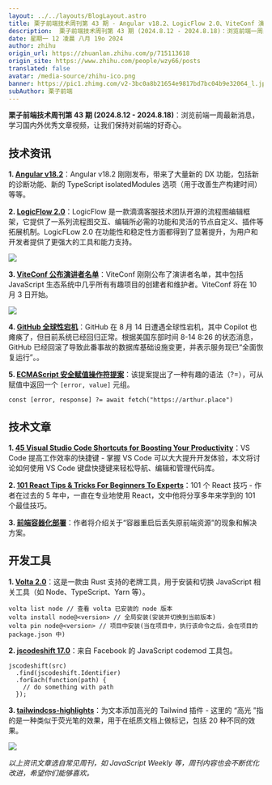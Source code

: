 ```yaml
---
layout: ../../layouts/BlogLayout.astro
title: 栗子前端技术周刊第 43 期 - Angular v18.2、LogicFlow 2.0、ViteConf 演讲者名单...
description:  栗子前端技术周刊第 43 期 (2024.8.12 - 2024.8.18)：浏览前端一周最新消息，学习国内外优秀文章视频，让我们保持对前端的好奇心。1. Angular v18.2：Angular v18.2 刚刚发布，带来了大量新的 DX 功能，包括新的诊断功能、新的 TypeScript isolatedModules 选项（用于改善生产构建时间）等等。 2. LogicFlow 2.0：LogicFlow 是一款滴滴客服技术团队开源的流程图编辑框架，它提供了一系列流程图交互、编辑所必需的功能和灵活的节点自定义、插件等拓展机制。LogicFLow 2.0 在功能性和稳定性方面都得到了显著提升，为用户和开发者提供了更强大的工具和能力支持。 
date: 星期一 12 凌晨 八月 19o 2024
author: zhihu
origin_url: https://zhuanlan.zhihu.com/p/715113618
origin_site: https://www.zhihu.com/people/wzy66/posts
translated: false
avatar: /media-source/zhihu-ico.png
banner: https://pic1.zhimg.com/v2-3bc0a8b21654e9817bd7bc04b9e32064_l.jpg
subAuthor: 栗子前端
---
```



<Reference client:only="react" title="栗子前端技术周刊第 43 期 - Angular v18.2、LogicFlow 2.0、ViteConf 演讲者名单..." url="https://zhuanlan.zhihu.com/p/715113618" />



**栗子前端技术周刊第 43 期 (2024.8.12 - 2024.8.18)**：浏览前端一周最新消息，学习国内外优秀文章视频，让我们保持对前端的好奇心。

## **技术资讯**

**1\. [Angular v18.2](https://link.zhihu.com/?target=https%3A//github.com/angular/angular/blob/main/CHANGELOG.md)**：Angular v18.2 刚刚发布，带来了大量新的 DX 功能，包括新的诊断功能、新的 TypeScript isolatedModules 选项（用于改善生产构建时间）等等。  

**2\. [LogicFlow 2.0](https://link.zhihu.com/?target=https%3A//site.logic-flow.cn/)**：LogicFlow 是一款滴滴客服技术团队开源的流程图编辑框架，它提供了一系列流程图交互、编辑所必需的功能和灵活的节点自定义、插件等拓展机制。LogicFLow 2.0 在功能性和稳定性方面都得到了显著提升，为用户和开发者提供了更强大的工具和能力支持。  

![](https://pic2.zhimg.com/v2-e8faaf1b5a7a71bb6b61535abc09c05d_b.jpg)

**3\. [ViteConf 公布演讲者名单](https://link.zhihu.com/?target=https%3A//viteconf.org/)**：ViteConf 刚刚公布了演讲者名单，其中包括 JavaScript 生态系统中几乎所有有趣项目的创建者和维护者。ViteConf 将在 10 月 3 日开始。

![](https://pic3.zhimg.com/v2-4e4600f880c0a3a79dee019a0ac41196_b.jpg)

**4\. [GitHub 全球性宕机](https://link.zhihu.com/?target=https%3A//www.infoq.cn/article/7qG56fhYfoH8kceRLC2T)**：GitHub 在 8 月 14 日遭遇全球性宕机，其中 Copilot 也瘫痪了，但目前系统已经回归正常。根据美国东部时间 8-14 8:26 的状态消息，GitHub 已经回滚了导致此番事故的数据库基础设施变更，并表示服务现已“全面恢复运行”。。  

**5\. [ECMAScript 安全赋值操作符提案](https://link.zhihu.com/?target=https%3A//github.com/arthurfiorette/proposal-safe-assignment-operator)**：该提案提出了一种有趣的语法（?=），可从赋值中返回一个 `[error, value]` 元组。  

```text
const [error, response] ?= await fetch("https://arthur.place")
```

## **技术文章**

**1\. [45 Visual Studio Code Shortcuts for Boosting Your Productivity](https://link.zhihu.com/?target=https%3A//www.sitepoint.com/visual-studio-code-keyboard-shortcuts/)**：VS Code 提高工作效率的快捷键 - 掌握 VS Code 可以大大提升开发体验，本文将讨论如何使用 VS Code 键盘快捷键来轻松导航、编辑和管理代码库。  

**2\. [101 React Tips & Tricks For Beginners To Experts](https://link.zhihu.com/?target=https%3A//dev.to/_ndeyefatoudiop/101-react-tips-tricks-for-beginners-to-experts-4m11)**：101 个 React 技巧 - 作者在过去的 5 年中，一直在专业地使用 React，文中他将分享多年来学到的 101 个最佳技巧。  

**3\. [前端容器化部署](https://link.zhihu.com/?target=https%3A//juejin.cn/post/7401144423562117172)**：作者将介绍关于“容器重启后丢失原前端资源”的现象和解决方案。  

## **开发工具**

**1\. [Volta 2.0](https://link.zhihu.com/?target=https%3A//volta.sh/)**：这是一款由 Rust 支持的老牌工具，用于安装和切换 JavaScript 相关工具（如 Node、TypeScript、Yarn 等）。

```text
volta list node // 查看 volta 已安装的 node 版本
volta install node@<version> // 全局安装(安装并切换到当前版本)
volta pin node@<version> // 项目中安装(当在项目中，执行该命令之后，会在项目的 package.json 中)
```

**2\. [jscodeshift 17.0](https://link.zhihu.com/?target=https%3A//github.com/facebook/jscodeshift)**：来自 Facebook 的 JavaScript codemod 工具包。

```text
jscodeshift(src)
  .find(jscodeshift.Identifier)
  .forEach(function(path) {
    // do something with path
  });
```

**3\. [tailwindcss-highlights](https://zhuanlan.zhihu.com/github.com/jln13x/tailwindcss-highlights)**：为文本添加高光的 Tailwind 插件 - 这里的 “高光 ”指的是一种类似于荧光笔的效果，用于在纸质文档上做标记，包括 20 种不同的效果。

![](https://pic3.zhimg.com/v2-cd20199e715528142c00f7ff50a4a82a_b.jpg)

_以上资讯文章选自常见周刊，如 JavaScript Weekly 等，周刊内容也会不断优化改进，希望你们能够喜欢。_



